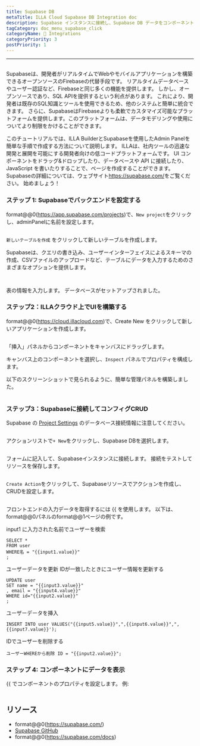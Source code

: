 ```yaml
---
title: Supabase DB
metaTitle: ILLA Cloud Supabase DB Integration doc
description: Supabase インスタンスに接続し、Supabase DB データをコンポーネントに表示する
tagCategory: doc_menu_supabase_click
categoryName: 🔨 Integrations
categoryPriority: 3
postPriority: 1
---
```


* * *

## <Heading hidden>Supabase DB</Heading>

Supabaseは、開発者がリアルタイムでWebやモバイルアプリケーションを構築できるオープンソースのFirebaseの代替手段です。 リアルタイムデータベースやユーザー認証など、Firebaseと同じ多くの機能を提供します。 しかし、オープンソースであり、SQL APIを提供するという利点があります。 これにより、開発者は既存のSQL知識とツールを使用できるため、他のシステムと簡単に統合できます。 さらに、SupabaseはFirebaseよりも柔軟でカスタマイズ可能なプラットフォームを提供します。このプラットフォームは、データモデリングや使用についてより制限をかけることができます。

このチュートリアルでは、ILLA BuilderとSupabaseを使用したAdmin Panelを簡単な手順で作成する方法について説明します。 ILLAは、社内ツールの迅速な開発と展開を可能にする開発者向けの低コードプラットフォームです。 UI コンポーネントをドラッグ&ドロップしたり、データベースや API に接続したり、JavaScript を書いたりすることで、ページを作成することができます。 Supabaseの詳細については、ウェブサイト<https://supabase.com/>をご覧ください。 始めましょう！

### ステップ 1: Supabaseでバックエンドを設定する

format@@0(https://app.supabase.com/projects)で、`New project`をクリックし、adminPanelに名前を設定します。

<img
  src='https://cdn.illacloud.com/official-website/img/docs/assemble/supabase1.png'
  alt=""
/>

`新しいテーブルを作成` をクリックして新しいテーブルを作成します。

Supabaseは、クエリの書き込み、ユーザーインターフェイスによるスキーマの作成、CSVファイルのアップロードなど、テーブルにデータを入力するためのさまざまなオプションを提供します。

<img
  src='https://cdn.illacloud.com/official-website/img/docs/assemble/supabase2.png'
  alt=""
/>

<img
  src='https://cdn.illacloud.com/official-website/img/docs/assemble/supabase3.png'
  alt=""
/>

表の情報を入力します。 データベースがセットアップされました。

### ステップ2：ILLAクラウド上でUIを構築する

format@@0(https://cloud.illacloud.com)で、Create New をクリックして新しいアプリケーションを作成します。

<img
  src='https://cdn.illacloud.com/official-website/img/docs/assemble/supabase4.png'
  alt=""
/>

「挿入」パネルからコンポーネントをキャンバスにドラッグします。

キャンバス上のコンポーネントを選択し、`Inspect` パネルでプロパティを構成します。

以下のスクリーンショットで見られるように、簡単な管理パネルを構築しました。

<img
  src='https://cdn.illacloud.com/official-website/img/docs/assemble/supabase5.png'
  alt=""
/>

### ステップ3：Supabaseに接続してコンフィグCRUD

Supabase の [Project Settings](https://app.supabase.com/project/hdcfnsxpwwgboqomdrhp/settings/database) のデータベース接続情報に注意してください。

<img
  src='https://cdn.illacloud.com/official-website/img/docs/assemble/supabase6.png'
  alt=""
/>

アクションリストで`+ New`をクリックし、Supabase DBを選択します。

<img
  src='https://cdn.illacloud.com/official-website/img/docs/assemble/supabase7.png'
  alt=""
/>

フォームに記入して、Supabaseインスタンスに接続します。 接続をテストしてリソースを保存します。

<img
  src='https://cdn.illacloud.com/official-website/img/docs/assemble/supabase8.png'
  alt=""
/>

`Create Action`をクリックして、Supabaseリソースでアクションを作成し、CRUDを設定します。

<img
  src='https://cdn.illacloud.com/official-website/img/docs/assemble/supabase9.png'
  alt=""
/>

フロントエンドの入力データを取得するには {{ を使用します。 以下は、format@@0パネルのformat@@1ページの例です。

input1 に入力された名前でユーザーを検索

```
SELECT *
FROM user
WHERE名 = "{{input1.value}}"
;
```

ユーザーデータを更新 IDが一致したときにユーザー情報を更新する

```
UPDATE user
SET name = "{{input3.value}}"
, email = "{{input4.value}}"
WHERE id="{{input2.value}}"
;
```

ユーザーデータを挿入

```
INSERT INTO user VALUES("{{input5.value}}",",{{input6.value}}",",{{input7.value}}');
```

IDでユーザーを削除する

```
ユーザーWHEREから削除 ID = "{{input2.value}}";
```

### ステップ 4: コンポーネントにデータを表示

{{ でコンポーネントのプロパティを設定します。 例:

<img
  src='https://cdn.illacloud.com/official-website/img/docs/assemble/supabase10.png'
  alt=""
/>

## リソース

-   format@@0(https://supabase.com/)
-   [Supabase GitHub](https://github.com/supabase/supabase)
-   format@@0(https://supabase.com/docs)
